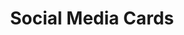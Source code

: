 ---
title: Social Media Cards
description: Temp
head:
  - tag: title
    content: Social Media Cards
---